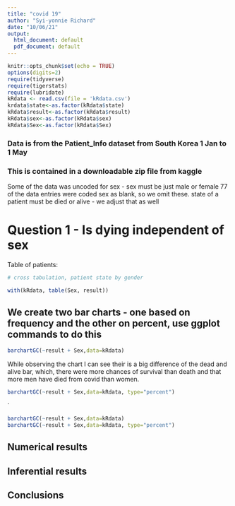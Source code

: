 ```yaml
---
title: "covid 19"
author: "Syi-yonnie Richard"
date: "10/06/21"
output:
  html_document: default
  pdf_document: default
---
```


```r
knitr::opts_chunk$set(echo = TRUE)
options(digits=2)
require(tidyverse)
require(tigerstats)
require(lubridate)
kRdata <- read.csv(file = 'kRdata.csv')
krdata$state<-as.factor(kRdata$state)
kRdata$result<-as.factor(kRdata$result)
kRdata$sex<-as.factor(kRdata$sex)
kRdata$Sex<-as.factor(kRdata$Sex)

```


### Data is from the Patient_Info dataset from South Korea 1 Jan to 1 May 
### This is contained in a downloadable zip file from kaggle

Some of the data was uncoded for sex - sex must be just male or female
77 of the data entries were coded sex  as blank, so we omit these.
state of a patient must be died or alive - we adjust that as well 

  
# Question 1 - Is dying independent of sex




Table of patients:
```r

# cross tabulation, patient state by gender

with(kRdata, table(Sex, result))

```

## We create two bar charts - one based on frequency and the other on percent, use ggplot commands to do this
```r
barchartGC(~result + Sex,data=kRdata)
```


While observing the chart I can see their is a big difference of the dead and alive bar, which, there were more chances of survival than death and that more men have died from covid than women.


```r
barchartGC(~result + Sex,data=kRdata, type="percent")

```



`
```r
barchartGC(~result + Sex,data=kRdata)
barchartGC(~result + Sex,data=kRdata, type="percent")

```
  





  
## Numerical results


## Inferential results 




## Conclusions

